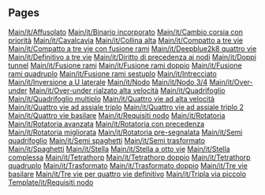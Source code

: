 
== Pages ==
[[Main/it/Affusolato]]
[[Main/it/Binario incorporato]]
[[Main/it/Cambio corsia con priorità]]
[[Main/it/Cavalcavia]]
[[Main/it/Collina alta]]
[[Main/it/Compatto a tre vie]]
[[Main/it/Compatto a tre vie con fusione rami]]
[[Main/it/Deepblue2k8 quattro vie]]
[[Main/it/Definitivo a tre vie]]
[[Main/it/Diritto di precedenza ai nodi]]
[[Main/it/Doppi tunnel]]
[[Main/it/Fusione rami]]
[[Main/it/Fusione rami doppio]]
[[Main/it/Fusione rami quadruplo]]
[[Main/it/Fusione rami sestuplo]]
[[Main/it/Intrecciato]]
[[Main/it/Inversione a U laterale]]
[[Main/it/Nodo]]
[[Main/it/Nodo 3/4]]
[[Main/it/Over-under]]
[[Main/it/Over-under rialzato alta velocità]]
[[Main/it/Quadrifoglio]]
[[Main/it/Quadrifoglio multiplo]]
[[Main/it/Quattro vie ad alta velocità]]
[[Main/it/Quattro vie ad assiale triplo]]
[[Main/it/Quattro vie ad assiale triplo 2]]
[[Main/it/Quattro vie basilare]]
[[Main/it/Requisiti nodo]]
[[Main/it/Rotatoria]]
[[Main/it/Rotatoria avanzata]]
[[Main/it/Rotatoria con precedenza]]
[[Main/it/Rotatoria migliorata]]
[[Main/it/Rotatoria pre-segnalata]]
[[Main/it/Semi quadrifoglio]]
[[Main/it/Semi spaghetti]]
[[Main/it/Semi trasformato]]
[[Main/it/Spaghetti]]
[[Main/it/Stella]]
[[Main/it/Stella a otto vie]]
[[Main/it/Stella complessa]]
[[Main/it/Tetrathorp]]
[[Main/it/Tetrathorp doppio]]
[[Main/it/Tetrathorp quadruplo]]
[[Main/it/Trasformato]]
[[Main/it/Trasformato doppio]]
[[Main/it/Tre vie basilare]]
[[Main/it/Tre vie per quattro vie definitivo]]
[[Main/it/Tripla via piccolo]]
[[Template/it/Requisiti nodo]]
